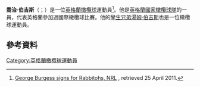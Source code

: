 {{expand|time=2015-11-23T12:45:58+00:00}}
'''喬治·伯吉斯'''（{{lang-en|George Burgess}}；{{bd|1992年|4月21日}}）是一位[[英格蘭|英格蘭]][[橄欖球|橄欖球]]運動員<ref>[http://www.nrl.com/news/news/newsarticle/tabid/10874/newsid/61041/george-burgess-signs-for-rabbitohs/default.aspx/ George Burgess signs for Rabbitohs, NRL] {{Wayback|url=http://www.nrl.com/news/news/newsarticle/tabid/10874/newsid/61041/george-burgess-signs-for-rabbitohs/default.aspx/ |date=20110101032348 }}, retrieved 25 April 2011.</ref>。他是[[英格蘭國家橄欖球隊|英格蘭國家橄欖球隊]]的一員，代表英格蘭參加過國際橄欖球比賽。他的[[孿生兄弟|孿生兄弟]][[湯姆·伯吉斯|湯姆·伯吉斯]]也是一位橄欖球運動員。
==參考資料==
{{Reflist}}
[[Category:英格蘭橄欖球運動員|Category:英格蘭橄欖球運動員]]